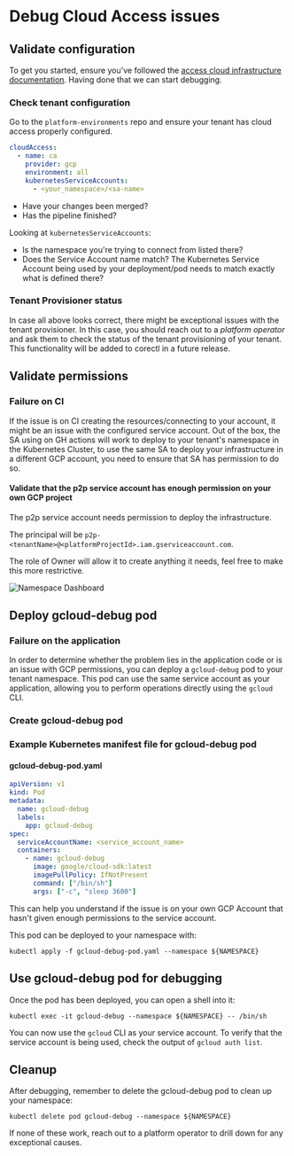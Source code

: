 # Debug Cloud Access issues

## Validate configuration

To get you started, ensure you've followed the [access cloud infrastructure documentation](/reference/accessing-cloud-infra).
Having done that we can start debugging.

### Check tenant configuration

Go to the `platform-environments` repo and ensure your tenant has cloud access properly configured.

```yaml
cloudAccess:
  - name: ca
    provider: gcp
    environment: all
    kubernetesServiceAccounts:
      - <your_namespace>/<sa-name>
```

- Have your changes been merged?
- Has the pipeline finished?

Looking at `kubernetesServiceAccounts`:

- Is the namespace you're trying to connect from listed there?
- Does the Service Account name match? The Kubernetes Service Account being used by your deployment/pod needs to match exactly what is defined there?

### Tenant Provisioner status

In case all above looks correct, there might be exceptional issues with the tenant provisioner. In this case, you should reach
out to a _platform operator_ and ask them to check the status of the tenant provisioning of your tenant. This functionality will be added to corectl in
a future release.

## Validate permissions

### Failure on CI

If the issue is on CI creating the resources/connecting to your account, it might be an issue with the configured service account.
Out of the box, the SA using on GH actions will work to deploy to your tenant's namespace in the Kubernetes Cluster, to use the same SA to deploy your infrastructure
in a different GCP account, you need to ensure that SA has permission to do so.

#### Validate that the p2p service account has enough permission on your own GCP project

The p2p service account needs permission to deploy the infrastructure.

The principal will be `p2p-<tenantName>@<platformProjectId>.iam.gserviceaccount.com`.

The role of Owner will allow it to create anything it needs, feel free to make this more restrictive.

![Namespace Dashboard](/images/how-to/debug-cloud-access/debug-cloud-access.png)

## Deploy gcloud-debug pod

### Failure on the application

In order to determine whether the problem lies in the application code or is an issue with GCP permissions, you can
deploy a `gcloud-debug` pod to your tenant namespace. This pod can use the same service account as your application,
allowing you to perform operations directly using the `gcloud` CLI.

### Create gcloud-debug pod

### Example Kubernetes manifest file for gcloud-debug pod

#### gcloud-debug-pod.yaml

```yaml
apiVersion: v1
kind: Pod
metadata:
  name: gcloud-debug
  labels:
    app: gcloud-debug
spec:
  serviceAccountName: <service_account_name>
  containers:
    - name: gcloud-debug
      image: google/cloud-sdk:latest
      imagePullPolicy: IfNotPresent
      command: ["/bin/sh"]
      args: ["-c", "sleep 3600"]
```

This can help you understand if the issue is on your own GCP Account that hasn't given enough permissions to the service account.

This pod can be deployed to your namespace with:

```shell
kubectl apply -f gcloud-debug-pod.yaml --namespace ${NAMESPACE}
```

## Use gcloud-debug pod for debugging

Once the pod has been deployed, you can open a shell into it:

```shell
kubectl exec -it gcloud-debug --namespace ${NAMESPACE} -- /bin/sh
```

You can now use the `gcloud` CLI as your service account. To verify that the service account is being used, check the
output of `gcloud auth list`.

## Cleanup

After debugging, remember to delete the gcloud-debug pod to clean up your namespace:

```shell
kubectl delete pod gcloud-debug --namespace ${NAMESPACE}
```

If none of these work, reach out to a platform operator to drill down for any exceptional causes.
